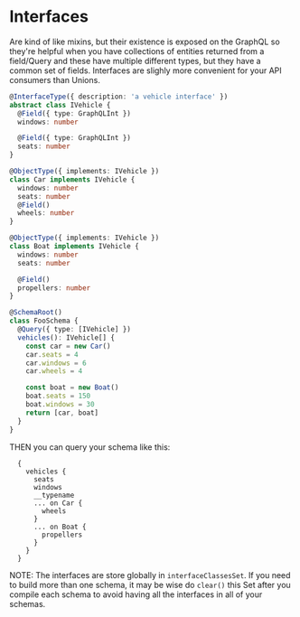 # Interfaces

Are kind of like mixins, but their existence is exposed on the GraphQL so they're helpful
when you have collections of entities returned from a field/Query and these have multiple different types, but they have a common set of fields.
Interfaces are slighly more convenient for your API consumers than Unions.

```ts
@InterfaceType({ description: 'a vehicle interface' })
abstract class IVehicle {
  @Field({ type: GraphQLInt })
  windows: number

  @Field({ type: GraphQLInt })
  seats: number
}

@ObjectType({ implements: IVehicle })
class Car implements IVehicle {
  windows: number
  seats: number
  @Field()
  wheels: number
}

@ObjectType({ implements: IVehicle })
class Boat implements IVehicle {
  windows: number
  seats: number

  @Field()
  propellers: number
}

@SchemaRoot()
class FooSchema {
  @Query({ type: [IVehicle] })
  vehicles(): IVehicle[] {
    const car = new Car()
    car.seats = 4
    car.windows = 6
    car.wheels = 4

    const boat = new Boat()
    boat.seats = 150
    boat.windows = 30
    return [car, boat]
  }
}
```

THEN you can query your schema like this:

```
  {
    vehicles {
      seats
      windows
      __typename
      ... on Car {
        wheels
      }
      ... on Boat {
        propellers
      }
    }
  }
```

NOTE: The interfaces are store globally in `interfaceClassesSet`.
If you need to build more than one schema, it may be wise do `clear()` this Set after you compile
each schema to avoid having all the interfaces in all of your schemas.
